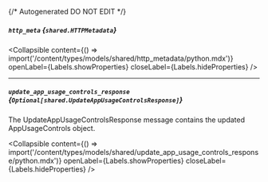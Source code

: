 {/* Autogenerated DO NOT EDIT  */}

##### `http_meta` *{`shared.HTTPMetadata`}*

<Collapsible content={() => import('/content/types/models/shared/http_metadata/python.mdx')} openLabel={Labels.showProperties} closeLabel={Labels.hideProperties} />


---
##### `update_app_usage_controls_response` *{`Optional[shared.UpdateAppUsageControlsResponse]`}*
The UpdateAppUsageControlsResponse message contains the updated AppUsageControls object.

<Collapsible content={() => import('/content/types/models/shared/update_app_usage_controls_response/python.mdx')} openLabel={Labels.showProperties} closeLabel={Labels.hideProperties} />



